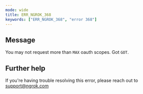 ```yaml
---
mode: wide
title: ERR_NGROK_368
keywords: ["ERR_NGROK_368", "error 368"]
---
```


## Message

You may not request more than `MAX` oauth scopes. Got `GOT`.

## Further help

If you're having trouble resolving this error, please reach out to [support@ngrok.com](mailto:support@ngrok.com?subject=Help%20with%20ERR_NGROK_368)
